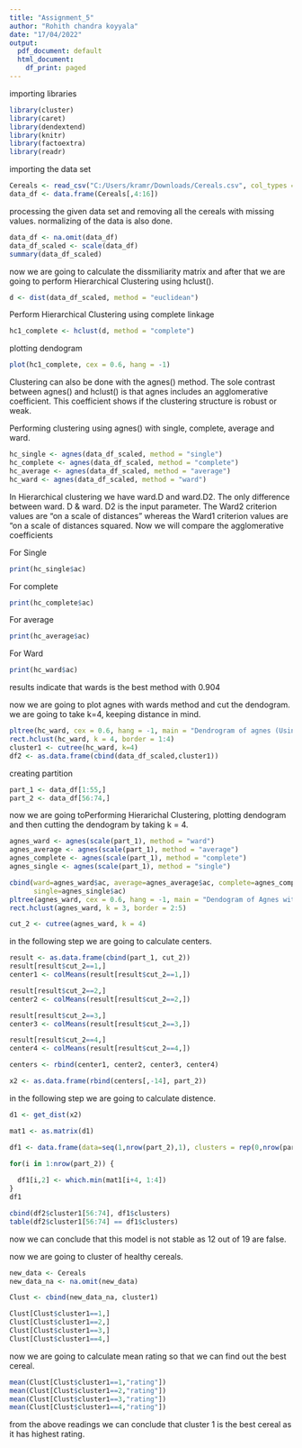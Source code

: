 ---
title: "Assignment_5"
author: "Rohith chandra koyyala"
date: "17/04/2022"
output:
  pdf_document: default
  html_document:
    df_print: paged
---

importing libraries

```{r}
library(cluster)
library(caret)
library(dendextend)
library(knitr)
library(factoextra)
library(readr)
```

importing the data set

```{r}
Cereals <- read_csv("C:/Users/kramr/Downloads/Cereals.csv", col_types = cols(calories = col_number(), protein = col_number(), fat = col_number(), sodium = col_number(), fiber = col_number(), carbo = col_number(), sugars = col_number(), potass = col_number(), vitamins = col_number(), shelf = col_number(), weight = col_number(), cups = col_number(), rating = col_number()))
data_df <- data.frame(Cereals[,4:16])
```

processing the given data set and removing all the cereals with missing values. normalizing of the data is also done.

```{r}
data_df <- na.omit(data_df)
data_df_scaled <- scale(data_df)
summary(data_df_scaled)
```

now we are going to calculate the dissmiliarity matrix and after that we are going to perform Hierarchical Clustering using hclust().

```{r}
d <- dist(data_df_scaled, method = "euclidean")
```

Perform Hierarchical Clustering using complete linkage

```{r}
hc1_complete <- hclust(d, method = "complete")
```

plotting dendogram

```{r}
plot(hc1_complete, cex = 0.6, hang = -1)
```

Clustering can also be done with the agnes() method.
The sole contrast between agnes() and hclust() is that agnes includes an agglomerative coefficient. This coefficient shows if the clustering structure is robust or weak.

Performing clustering using agnes() with single, complete, average and ward.

```{r}
hc_single <- agnes(data_df_scaled, method = "single")
hc_complete <- agnes(data_df_scaled, method = "complete")
hc_average <- agnes(data_df_scaled, method = "average")
hc_ward <- agnes(data_df_scaled, method = "ward")
```

In Hierarchical clustering we have ward.D and ward.D2.
The only difference between ward. D & ward. D2 is the input parameter. The Ward2 criterion values are “on a scale of distances” whereas the Ward1 criterion values are “on a scale of distances squared.
Now we will compare the agglomerative coefficients

For Single

```{r}
print(hc_single$ac)
```

For complete

```{r}
print(hc_complete$ac)
```
For average

```{r}
print(hc_average$ac)
```

For Ward

```{r}
print(hc_ward$ac)
```

results indicate that wards is the best method with 0.904


now we are going to plot agnes with wards method and cut the dendogram. we are going to take k=4, keeping distance in mind.

```{r}
pltree(hc_ward, cex = 0.6, hang = -1, main = "Dendrogram of agnes (Using Ward)")
rect.hclust(hc_ward, k = 4, border = 1:4)
cluster1 <- cutree(hc_ward, k=4)
df2 <- as.data.frame(cbind(data_df_scaled,cluster1))
```

creating partition

```{r}
part_1 <- data_df[1:55,]
part_2 <- data_df[56:74,]
```

now we are going toPerforming Hierarichal Clustering, plotting dendogram and then cutting the dendogram by taking k = 4.

```{r}
agnes_ward <- agnes(scale(part_1), method = "ward")
agnes_average <- agnes(scale(part_1), method = "average")
agnes_complete <- agnes(scale(part_1), method = "complete")
agnes_single <- agnes(scale(part_1), method = "single")

cbind(ward=agnes_ward$ac, average=agnes_average$ac, complete=agnes_complete$ac, 
      single=agnes_single$ac)
pltree(agnes_ward, cex = 0.6, hang = -1, main = "Dendogram of Agnes with Partitioned Data (Using Ward)")
rect.hclust(agnes_ward, k = 3, border = 2:5)

cut_2 <- cutree(agnes_ward, k = 4)
```

in the following step we are going to calculate centers.

```{r}
result <- as.data.frame(cbind(part_1, cut_2))
result[result$cut_2==1,]
center1 <- colMeans(result[result$cut_2==1,])

result[result$cut_2==2,]
center2 <- colMeans(result[result$cut_2==2,])

result[result$cut_2==3,]
center3 <- colMeans(result[result$cut_2==3,])

result[result$cut_2==4,]
center4 <- colMeans(result[result$cut_2==4,])

centers <- rbind(center1, center2, center3, center4)

x2 <- as.data.frame(rbind(centers[,-14], part_2))
```

in the following step we are going to calculate distence.

```{r}
d1 <- get_dist(x2)

mat1 <- as.matrix(d1)

df1 <- data.frame(data=seq(1,nrow(part_2),1), clusters = rep(0,nrow(part_2)))

for(i in 1:nrow(part_2)) {
  
  df1[i,2] <- which.min(mat1[i+4, 1:4])
}
df1

cbind(df2$cluster1[56:74], df1$clusters)
table(df2$cluster1[56:74] == df1$clusters)
```

now we can conclude that this model is not stable as 12 out of 19 are false.

now we are going to cluster of healthy cereals.

```{r}
new_data <- Cereals
new_data_na <- na.omit(new_data)

Clust <- cbind(new_data_na, cluster1)

Clust[Clust$cluster1==1,]
Clust[Clust$cluster1==2,]
Clust[Clust$cluster1==3,]
Clust[Clust$cluster1==4,]
```

now we are going to calculate mean rating so that we can find out the best cereal.

```{r}
mean(Clust[Clust$cluster1==1,"rating"])
mean(Clust[Clust$cluster1==2,"rating"])
mean(Clust[Clust$cluster1==3,"rating"])
mean(Clust[Clust$cluster1==4,"rating"])
```

from the above readings we can conclude that cluster 1 is the best cereal as it has highest rating. 